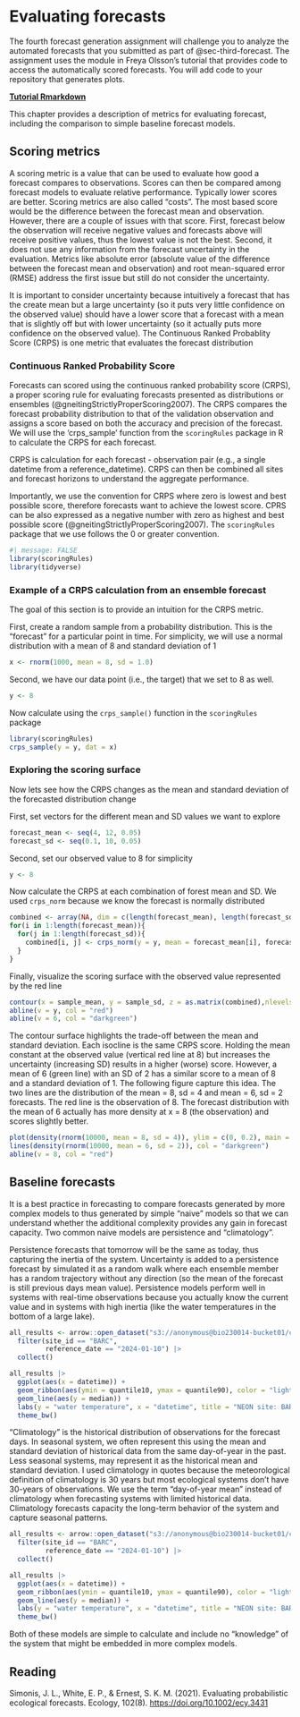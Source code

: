 # Evaluating forecasts {#sec-analysis}

The fourth forecast generation assignment will challenge you to analyze the automated forecasts that you submitted as part of @sec-third-forecast. The assignment uses the module in Freya Olsson's tutorial that provides code to access the automatically scored forecasts. You will add code to your repository that generates plots.

[**Tutorial Rmarkdown**](https://github.com/OlssonF/NEON-forecast-challenge-workshop/blob/main/Analyse_scores/Get_scores_tutorial.Rmd)

This chapter provides a description of metrics for evaluating forecast, including the comparison to simple baseline forecast models.

## Scoring metrics

A scoring metric is a value that can be used to evaluate how good a forecast compares to observations.  Scores can then be compared among forecast models to evaluate relative performance.    Typically lower scores are better. Scoring metrics are also called "costs".  The most based score would be the difference between the forecast mean and observation.  However, there are a couple of issues with that score.  First, forecast below the observation will receive negative values and forecasts above will receive positive values, thus the lowest value is not the best.  Second, it does not use any information from the forecast uncertainty in the evaluation.  Metrics like absolute error (absolute value of the difference between the forecast mean and observation) and root mean-squared error (RMSE) address the first issue but still do not consider the uncertainty.  

It is important to consider uncertainty because intuitively a forecast that has the create mean but a large uncertainty (so it puts very little confidence on the observed value) should have a lower score that a forecast with a mean that is slightly off but with lower uncertainty (so it actually puts more confidence on the observed value).  The Continuous Ranked Probablity Score (CRPS) is one metric that evaluates the forecast distribution

### Continuous Ranked Probability Score

Forecasts can scored using the continuous ranked probability score (CRPS), a proper scoring rule for evaluating forecasts presented as distributions or ensembles (@gneitingStrictlyProperScoring2007). The CRPS compares the forecast probability distribution to that of the validation observation and assigns a score based on both the accuracy and precision of the forecast. We will use the 'crps_sample' function from the `scoringRules` package in R to calculate the CRPS for each forecast.

CRPS is calculation for each forecast - observation pair (e.g., a single datetime from a reference_datetime). CRPS can then be combined all sites and forecast horizons to understand the aggregate performance.

Importantly, we use the convention for CRPS where zero is lowest and best possible score, therefore forecasts want to achieve the lowest score. CPRS can be also expressed as a negative number with zero as highest and best possible score (@gneitingStrictlyProperScoring2007). The `scoringRules` package that we use follows the 0 or greater convention.

```r
#| message: FALSE
library(scoringRules)
library(tidyverse)
```

### Example of a CRPS calculation from an ensemble forecast

The goal of this section is to provide an intuition  for the CRPS metric.

First, create a random sample from a probability distribution. This is the "forecast" for a particular point in time. For simplicity, we will use a normal distribution with a mean of 8 and standard deviation of 1

```r
x <- rnorm(1000, mean = 8, sd = 1.0)
```

Second, we have our data point (i.e., the target) that we set to 8 as well.

```r
y <- 8
```

Now calculate using the `crps_sample()` function in the `scoringRules` package

```r
library(scoringRules)
crps_sample(y = y, dat = x)
```

### Exploring the scoring surface

Now lets see how the CRPS changes as the mean and standard deviation of the forecasted distribution change

First, set vectors for the different mean and SD values we want to explore

```r
forecast_mean <- seq(4, 12, 0.05)
forecast_sd <- seq(0.1, 10, 0.05)
```

Second, set our observed value to 8 for simplicity

```r
y <- 8
```

Now calculate the CRPS at each combination of forest mean and SD.  We used `crps_norm` because we know the forecast is normally distributed 

```r
combined <- array(NA, dim = c(length(forecast_mean), length(forecast_sd)))
for(i in 1:length(forecast_mean)){
  for(j in 1:length(forecast_sd)){
    combined[i, j] <- crps_norm(y = y, mean = forecast_mean[i], forecast_sd[j])
  }
}
```

Finally, visualize the scoring surface with the observed value represented by the red line

```r
contour(x = sample_mean, y = sample_sd, z = as.matrix(combined),nlevels = 20, xlab = "Mean", ylab = "SD")
abline(v = y, col = "red")
abline(v = 6, col = "darkgreen")
```

The contour surface highlights the trade-off between the mean and standard deviation.  Each isocline is the same CRPS score.  Holding the mean constant at the observed value (vertical red line at 8) but increases the uncertainty (increasing SD) results in a higher (worse) score.  However, a mean of 6 (green line) with an SD of 2 has a similar score to a mean of 8 and a standard deviation of 1.  The following figure capture this idea. The two lines are the distribution of the mean = 8, sd = 4 and mean = 6, sd = 2 forecasts.  The red line is the observation of 8.  The forecast distribution with the mean of 6 actually has more density at x = 8 (the observation) and scores slightly better.

```r
plot(density(rnorm(10000, mean = 8, sd = 4)), ylim = c(0, 0.2), main = "", xlab = "forecasted value")
lines(density(rnorm(10000, mean = 6, sd = 2)), col = "darkgreen")
abline(v = 8, col = "red")
```

## Baseline forecasts

It is a best practice in forecasting to compare forecasts generated by more complex models to thus generated by simple "naive" models so that we can understand whether the additional complexity provides any gain in forecast capacity. Two common naive models are persistence and "climatology".  

Persistence forecasts that tomorrow will be the same as today, thus capturing the inertia of the system.  Uncertainty is added to a persistence forecast by simulated it as a random walk where each ensemble member has a random trajectory without any direction (so the mean of the forecast is still previous days mean value).  Persistence models perform well in systems with real-time observations because you actually know the current value and in systems with high inertia (like the water temperatures in the bottom of a large lake). 

```r
all_results <- arrow::open_dataset("s3://anonymous@bio230014-bucket01/challenges/forecasts/summaries/project_id=neon4cast/duration=P1D/variable=temperature/model_id=persistenceRW?endpoint_override=sdsc.osn.xsede.org") |> 
  filter(site_id == "BARC",
         reference_date == "2024-01-10") |> 
  collect()
```

```r
all_results |> 
  ggplot(aes(x = datetime)) +
  geom_ribbon(aes(ymin = quantile10, ymax = quantile90), color = "lightblue", fill = "lightblue", alpha = 0.7) +
  geom_line(aes(y = median)) +
  labs(y = "water temperature", x = "datetime", title = "NEON site: BARC") +
  theme_bw()
```

"Climatology" is the historical distribution of observations for the forecast days.  In seasonal system, we often represent this using the mean and standard deviation of historical data from the same day-of-year in the past.  Less seasonal systems, may represent it as the historical mean and standard deviation.  I used climatology in quotes because the meteorological definition of climatology is 30 years but most ecological systems don't have 30-years of observations.  We use the term "day-of-year mean" instead of climatology when forecasting systems with limited historical data.  Climatology forecasts capacity the long-term behavior of the system and capture seasonal patterns.  

```r
all_results <- arrow::open_dataset("s3://anonymous@bio230014-bucket01/challenges/forecasts/summaries/project_id=neon4cast/duration=P1D/variable=temperature/model_id=climatology?endpoint_override=sdsc.osn.xsede.org") |> 
  filter(site_id == "BARC",
         reference_date == "2024-01-10") |> 
  collect()
```

```r
all_results |> 
  ggplot(aes(x = datetime)) +
  geom_ribbon(aes(ymin = quantile10, ymax = quantile90), color = "lightblue", fill = "lightblue", alpha = 0.7) +
  geom_line(aes(y = median)) +
  labs(y = "water temperature", x = "datetime", title = "NEON site: BARC") +
  theme_bw()
```

Both of these models are simple to calculate and include no "knowledge" of the system that might be embedded in more complex models.  

## Reading

Simonis, J. L., White, E. P., & Ernest, S. K. M. (2021). Evaluating probabilistic ecological forecasts. Ecology, 102(8). <https://doi.org/10.1002/ecy.3431>

